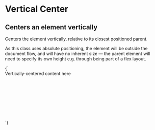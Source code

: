 
<Meta title="Layout/Vertical center" />

# Vertical Center

## Centers an element vertically

Centers the element vertically, relative to its closest positioned parent.

As this class uses absolute positioning, the element will be outside the document flow, and will have no inherent size — the parent element will need to specify its own height e.g. through being part of a flex layout.

<Canvas>
  <Story name="Vertical center">
    {`
      <div class="u-bg--brand-2" style="min-height: 10rem;">
        <div class="l-vertical-center">Vertically-centered content here</div>
      </div>
    `}
  </Story>
</Canvas>
